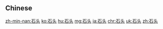 {{also|石頭}}
==Chinese==
{{zh-see|石頭}}

[[zh-min-nan:石头]]
[[ko:石头]]
[[hu:石头]]
[[mg:石头]]
[[ja:石头]]
[[chr:石头]]
[[uk:石头]]
[[zh:石头]]